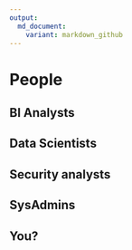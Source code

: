 ```yaml
---
output:
  md_document:
    variant: markdown_github
---
```


# People {data-background="https://raw.githubusercontent.com/stephlocke/lazyCDN/master/crowds.jpg"}

## BI Analysts

## Data Scientists

## Security analysts

## SysAdmins

## You?
